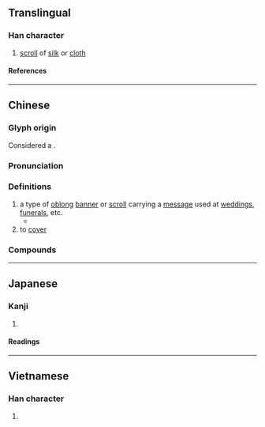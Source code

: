 {{character info}}
==Translingual==

===Han character===
{{Han char|rn=50|rad=巾|as=11|sn=14|four=40246|canj=LBYTJ|ids=⿰巾章}}

# [[scroll]] of [[silk]] or [[cloth]]

====References====
{{Han ref|kx=0336.081|dkj=09067|hdz=10752.130|uh=5E5B}}

----

==Chinese==
{{zh-forms}}

===Glyph origin===
Considered a {{zh-l|後起字}}. {{Han compound|巾|章|ls=psc|c1=s|c2=p|t1=cloth}}

===Pronunciation===
{{zh-pron
|m=zhàng
|c=zoeng3
|mn=qz,xm:chiòng/zz:chiàng/qz,tw:chiùⁿ
|mn_note=chiòng/chiàng - literary; chiùⁿ - vernacular
|mc=y
|oc=y
|ma=
|cat=n,v
}}

===Definitions===
{{zh-hanzi}}

# a type of [[oblong]] [[banner]] or [[scroll]] carrying a [[message]] used at [[wedding]]s, [[funeral]]s, etc.
#* {{zh-x|我 爸 虛歲 八 旬，照 本 省{shěng} 禮俗，可以 送 紅 幛，但 也 有 送 白 幛 的，上 百 張 紅 白「旗 海」在 帳篷 裡，好像 大 馬戲 班子{zi} 紮{zhá}營 公演。|ref='''6 April 1996''', Chuang Yu-An {{w|zh:莊裕安|莊裕安}}, Requiem for the Dead 為亡靈談奏, {{w|United Daily News}} {{w|zh:聯合報|聯合報}} |3=M-TW}}
# to [[cover]]
#: {{zh-syn|遮蔽}}

===Compounds===
{{zh-der|喜幛|幛子|幛光}}

----

==Japanese==

===Kanji===
{{ja-kanji|grade=|rs=巾11}}

# {{rfdef|ja|sort=巾11}}

====Readings====
{{ja-readings
|on=しょう
|kun=ぬの
}}

----

==Vietnamese==

===Han character===
{{vi-readings|rs=巾11|reading=trướng}}

# {{rfdef|vi|sort=巾11}}